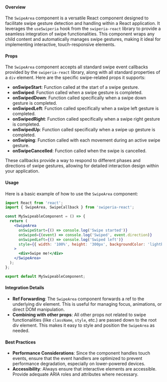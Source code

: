 #### Overview

The `SwipeArea` component is a versatile React component designed to facilitate swipe gesture detection and handling within a React application. It leverages the `useSwiperia` hook from the `swiperia-react` library to provide a seamless integration of swipe functionalities. This component wraps any child content and automatically manages swipe gestures, making it ideal for implementing interactive, touch-responsive elements.

#### Props

The `SwipeArea` component accepts all standard swipe event callbacks provided by the `swiperia-react` library, along with all standard properties of a `div` element. Here are the specific swipe-related props it supports:

* **onSwipeStart**: Function called at the start of a swipe gesture.
* **onSwiped**: Function called when a swipe gesture is completed.
* **onSwipedDown**: Function called specifically when a swipe down gesture is completed.
* **onSwipedLeft**: Function called specifically when a swipe left gesture is completed.
* **onSwipedRight**: Function called specifically when a swipe right gesture is completed.
* **onSwipedUp**: Function called specifically when a swipe up gesture is completed.
* **onSwiping**: Function called with each movement during an active swipe gesture.
* **onSwipeCancelled**: Function called when the swipe is cancelled.

These callbacks provide a way to respond to different phases and directions of swipe gestures, allowing for detailed interaction design within your application.

#### Usage

Here is a basic example of how to use the `SwipeArea` component:

```jsx
import React from 'react';
import { SwipeArea, SwipeCallback } from 'swiperia-react';

const MySwipeableComponent = () => {
  return (
    <SwipeArea
      onSwipeStart={() => console.log('Swipe started')}
      onSwiped={(event) => console.log('Swiped', event.direction)}
      onSwipedLeft={() => console.log('Swiped left')}
      style={{ width: '100%', height: '300px', backgroundColor: 'lightblue' }}
    >
      <div>Swipe me!</div>
    </SwipeArea>
  );
};

export default MySwipeableComponent;
```

#### Integration Details

* **Ref Forwarding**: The `SwipeArea` component forwards a ref to the underlying div element. This is useful for managing focus, animations, or direct DOM manipulation.
* **Combining with other props**: All other props not related to swipe functionalities (like `className`, `style`, etc.) are passed down to the root div element. This makes it easy to style and position the `SwipeArea` as needed.

#### Best Practices

* **Performance Considerations**: Since the component handles touch events, ensure that the event handlers are optimized to prevent performance degradation, especially on lower-powered devices.
* **Accessibility**: Always ensure that interactive elements are accessible. Provide adequate ARIA roles and attributes where necessary.

